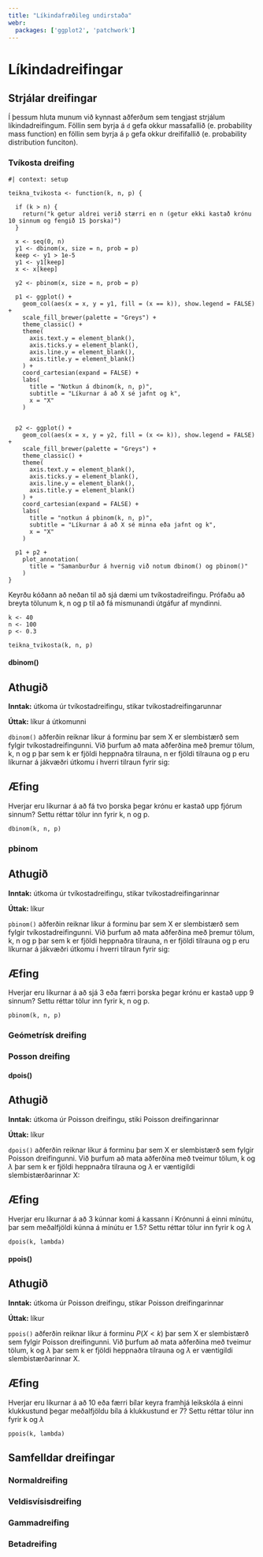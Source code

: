 ```yaml
---
title: "Líkindafræðileg undirstaða"
webr:
  packages: ['ggplot2', 'patchwork']
---
```


# Líkindadreifingar

## Strjálar dreifingar

Í þessum hluta munum við kynnast aðferðum sem tengjast strjálum líkindadreifingum. Föllin sem byrja á `d` gefa okkur massafallið (e. probability mass function) en föllin sem byrja á `p` gefa okkur dreififallið (e. probability distribution funciton).

### Tvíkosta dreifing

```webr-r
#| context: setup

teikna_tvikosta <- function(k, n, p) {
  
  if (k > n) {
    return("k getur aldrei verið stærri en n (getur ekki kastað krónu 10 sinnum og fengið 15 þorska)")
  }
  
  x <- seq(0, n)
  y1 <- dbinom(x, size = n, prob = p)
  keep <- y1 > 1e-5
  y1 <- y1[keep]
  x <- x[keep]
  
  y2 <- pbinom(x, size = n, prob = p)
  
  p1 <- ggplot() +
    geom_col(aes(x = x, y = y1, fill = (x == k)), show.legend = FALSE) +
    scale_fill_brewer(palette = "Greys") +
    theme_classic() +
    theme(
      axis.text.y = element_blank(),
      axis.ticks.y = element_blank(),
      axis.line.y = element_blank(),
      axis.title.y = element_blank()
    ) +
    coord_cartesian(expand = FALSE) +
    labs(
      title = "Notkun á dbinom(k, n, p)",
      subtitle = "Líkurnar á að X sé jafnt og k",
      x = "X"
    )
  
  
  p2 <- ggplot() +
    geom_col(aes(x = x, y = y2, fill = (x <= k)), show.legend = FALSE) +
    scale_fill_brewer(palette = "Greys") +
    theme_classic() +
    theme(
      axis.text.y = element_blank(),
      axis.ticks.y = element_blank(),
      axis.line.y = element_blank(),
      axis.title.y = element_blank()
    ) +
    coord_cartesian(expand = FALSE) +
    labs(
      title = "notkun á pbinom(k, n, p)",
      subtitle = "Líkurnar á að X sé minna eða jafnt og k",
      x = "X"
    )
  
  p1 + p2 +
    plot_annotation(
      title = "Samanburður á hvernig við notum dbinom() og pbinom()"
    )
}
```

Keyrðu kóðann að neðan til að sjá dæmi um tvíkostadreifingu. Prófaðu að breyta tölunum k, n og p til að fá mismunandi útgáfur af myndinni.

```webr-r
k <- 40
n <- 100
p <- 0.3

teikna_tvikosta(k, n, p)
```


#### dbinom()

::: {.callout-note}
## Athugið

**Inntak:** útkoma úr tvíkostadreifingu, stikar tvíkostadreifingarunnar  

**Úttak:** líkur á útkomunni
:::

`dbinom()` aðferðin reiknar líkur á forminu þar sem X er slembistærð sem fylgir tvíkostadreifingunni. Við þurfum að mata aðferðina með þremur tölum, k, n og p þar sem k er fjöldi heppnaðra tilrauna, n er fjöldi tilrauna og p eru líkurnar á jákvæðri útkomu í hverri tilraun fyrir sig:

::: {.callout-tip}
## Æfing

Hverjar eru líkurnar á að fá tvo þorska þegar krónu er kastað upp fjórum sinnum? Settu réttar tölur inn fyrir k, n og p.

```webr-r
dbinom(k, n, p)
```
:::  

### pbinom

::: {.callout-note}
## Athugið

**Inntak:** útkoma úr tvíkostadreifingu, stikar tvíkostadreifingarinnar  

**Úttak:** líkur
:::

`pbinom()` aðferðin reiknar líkur á forminu þar sem X er slembistærð sem fylgir tvíkostadreifingunni. Við þurfum að mata aðferðina með þremur tölum, k, n og p þar sem k er fjöldi heppnaðra tilrauna, n er fjöldi tilrauna og p eru líkurnar á jákvæðri útkomu í hverri tilraun fyrir sig:

::: {.callout-tip}
## Æfing

Hverjar eru líkurnar á að sjá 3 eða færri þorska þegar krónu er kastað upp 9 sinnum? Settu réttar tölur inn fyrir k, n og p.

```webr-r
pbinom(k, n, p)
```
:::  


### Geómetrísk dreifing

### Posson dreifing

#### dpois()

::: {.callout-note}
## Athugið

**Inntak:** útkoma úr Poisson dreifingu, stiki Poisson dreifingarinnar  

**Úttak:** líkur
:::

`dpois()` aðferðin reiknar líkur á forminu þar sem X er slembistærð sem fylgir Poisson dreifingunni. Við þurfum að mata aðferðina með tveimur tölum, k og $\lambda$ þar sem k er fjöldi heppnaðra tilrauna og $\lambda$ er væntigildi slembistærðarinnar X:

::: {.callout-tip}
## Æfing

Hverjar eru líkurnar á að 3 kúnnar komi á kassann í Krónunni á einni mínútu, þar sem meðalfjöldi kúnna á mínútu er 1.5? Settu réttar tölur inn fyrir k og $\lambda$

```webr-r
dpois(k, lambda)
```
:::  

#### ppois()

::: {.callout-note}
## Athugið

**Inntak:** útkoma úr Poisson dreifingu, stikar Poisson dreifingarinnar  

**Úttak:** líkur
:::

`ppois()` aðferðin reiknar líkur á forminu $P(X < k)$ þar sem X er slembistærð sem fylgir Poisson dreifingunni. Við þurfum að mata aðferðina með tveimur tölum, k og $\lambda$ þar sem k er fjöldi heppnaðra tilrauna og $\lambda$ er væntigildi slembistærðarinnar X.

::: {.callout-tip}
## Æfing

Hverjar eru líkurnar á að 10 eða færri bílar keyra framhjá leikskóla á einni klukkustund þegar meðalfjöldu bíla á klukkustund er 7? Settu réttar tölur inn fyrir k og $\lambda$

```webr-r
ppois(k, lambda)
```
:::  


## Samfelldar dreifingar



### Normaldreifing

### Veldisvísisdreifing

### Gammadreifing

### Betadreifing


